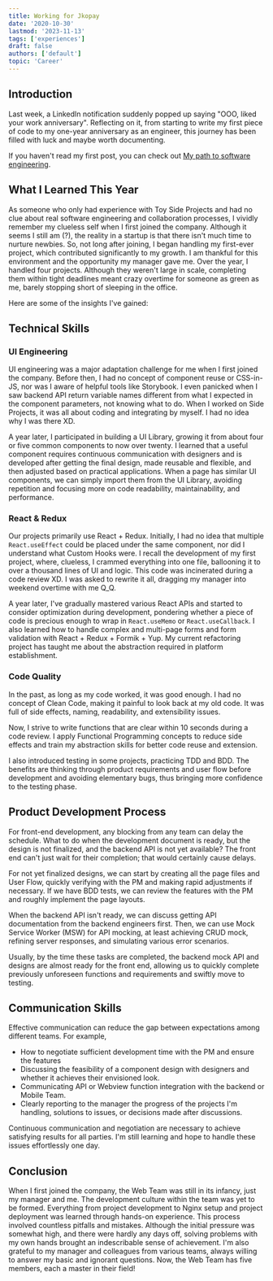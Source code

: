 ```yaml
---
title: Working for Jkopay
date: '2020-10-30'
lastmod: '2023-11-13'
tags: ['experiences']
draft: false
authors: ['default']
topic: 'Career'
---
```


<TOCInline toc={props.toc} asDisclosure />

## Introduction

Last week, a LinkedIn notification suddenly popped up saying "OOO, liked your work anniversary". Reflecting on it, from starting to write my first piece of code to my one-year anniversary as an engineer, this journey has been filled with luck and maybe worth documenting.

If you haven't read my first post, you can check out [My path to software engineering](/writing/experiences/my_path_to_software_engineering).

## What I Learned This Year

As someone who only had experience with Toy Side Projects and had no clue about real software engineering and collaboration processes, I vividly remember my clueless self when I first joined the company. Although it seems I still am (?), the reality in a startup is that there isn't much time to nurture newbies. So, not long after joining, I began handling my first-ever project, which contributed significantly to my growth. I am thankful for this environment and the opportunity my manager gave me.
Over the year, I handled four projects. Although they weren't large in scale, completing them within tight deadlines meant crazy overtime for someone as green as me, barely stopping short of sleeping in the office.

Here are some of the insights I've gained:

## Technical Skills

### UI Engineering

UI engineering was a major adaptation challenge for me when I first joined the company. Before then, I had no concept of component reuse or CSS-in-JS, nor was I aware of helpful tools like Storybook. I even panicked when I saw backend API return variable names different from what I expected in the component parameters, not knowing what to do. When I worked on Side Projects, it was all about coding and integrating by myself. I had no idea why I was there XD.

A year later, I participated in building a UI Library, growing it from about four or five common components to now over twenty. I learned that a useful component requires continuous communication with designers and is developed after getting the final design, made reusable and flexible, and then adjusted based on practical applications.
When a page has similar UI components, we can simply import them from the UI Library, avoiding repetition and focusing more on code readability, maintainability, and performance.

### React & Redux

Our projects primarily use React + Redux. Initially, I had no idea that multiple `React.useEffect` could be placed under the same component, nor did I understand what Custom Hooks were. I recall the development of my first project, where, clueless, I crammed everything into one file, ballooning it to over a thousand lines of UI and logic. This code was incinerated during a code review XD. I was asked to rewrite it all, dragging my manager into weekend overtime with me Q_Q.

A year later, I've gradually mastered various React APIs and started to consider optimization during development, pondering whether a piece of code is precious enough to wrap in `React.useMemo` or `React.useCallback`. I also learned how to handle complex and multi-page forms and form validation with React + Redux + Formik + Yup. My current refactoring project has taught me about the abstraction required in platform establishment.

### Code Quality

In the past, as long as my code worked, it was good enough. I had no concept of Clean Code, making it painful to look back at my old code. It was full of side effects, naming, readability, and extensibility issues.

Now, I strive to write functions that are clear within 10 seconds during a code review. I apply Functional Programming concepts to reduce side effects and train my abstraction skills for better code reuse and extension.

I also introduced testing in some projects, practicing TDD and BDD. The benefits are thinking through product requirements and user flow before development and avoiding elementary bugs, thus bringing more confidence to the testing phase.

## Product Development Process

For front-end development, any blocking from any team can delay the schedule. What to do when the development document is ready, but the design is not finalized, and the backend API is not yet available? The front end can't just wait for their completion; that would certainly cause delays.

For not yet finalized designs, we can start by creating all the page files and User Flow, quickly verifying with the PM and making rapid adjustments if necessary. If we have BDD tests, we can review the features with the PM and roughly implement the page layouts.

When the backend API isn't ready, we can discuss getting API documentation from the backend engineers first. Then, we can use Mock Service Worker (MSW) for API mocking, at least achieving CRUD mock, refining server responses, and simulating various error scenarios.

Usually, by the time these tasks are completed, the backend mock API and designs are almost ready for the front end, allowing us to quickly complete previously unforeseen functions and requirements and swiftly move to testing.

## Communication Skills

Effective communication can reduce the gap between expectations among different teams. For example,

- How to negotiate sufficient development time with the PM and ensure the features
- Discussing the feasibility of a component design with designers and whether it achieves their envisioned look.
- Communicating API or Webview function integration with the backend or Mobile Team.
- Clearly reporting to the manager the progress of the projects I'm handling, solutions to issues, or decisions made after discussions.

Continuous communication and negotiation are necessary to achieve satisfying results for all parties. I'm still learning and hope to handle these issues effortlessly one day.

## Conclusion

When I first joined the company, the Web Team was still in its infancy, just my manager and me. The development culture within the team was yet to be formed. Everything from project development to Nginx setup and project deployment was learned through hands-on experience. This process involved countless pitfalls and mistakes. Although the initial pressure was somewhat high, and there were hardly any days off, solving problems with my own hands brought an indescribable sense of achievement. I'm also grateful to my manager and colleagues from various teams, always willing to answer my basic and ignorant questions. Now, the Web Team has five members, each a master in their field!
